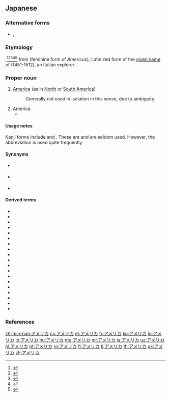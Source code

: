 ==Japanese==
{{DEFAULTSORT:あめりか}}
{{wikipedia|lang=ja}}
{{wikipedia|lang=ja|アメリカ州}}

===Alternative forms===
* {{ja-l|亜米利加}}, {{l|ja|亜墨利加}}

===Etymology===
{{bor|ja|en|America}},<ref>{{R:Kokugo Dai Jiten}}</ref><ref>{{R:Daijisen}}</ref><ref>{{R:Kojien}}</ref><ref>{{R:Daijirin}}</ref><ref>{{R:Shinmeikai5}}</ref> from {{der|ja|la|America}} (feminine form of ''Americus''), Latinized form of the [[given name]] of {{w|Amerigo Vespucci}} (1451-1512), an Italian explorer.

===Proper noun===
{{ja-pos|proper}}

# [[America]] (as in [[North America|North]] or [[South America]])
#: Generally not used in isolation in this sense, due to ambiguity.
#: {{ja-usex|南'''アメリカ'''、北'''アメリカ'''、中%央'''アメリカ'''|^みなみ '''^アメリカ'''、 ^きた '''^アメリカ'''、 ^ちゅう%おう '''^アメリカ'''|South '''America''', North '''America''', Central '''America'''}}
#: {{ja-usex|'''アメリカ'''州|'''^アメリカ'''-しゅう|America; the Americas}}
# America {{gloss|United States of America}}
#* {{quote-book|genre=fiction||{{w|Motohiro Katou}}|{{w|Q.E.D. 証明終了|{{ruby|{{lang|ja|Q.E.D. [証](しょう)[明](めい)[終](しゅう)[了](りょう)}}}}|lang=ja}}|trans-title={{w|Q.E.D. (manga)|Q.E.D. Quod Erat Demonstrandum}}|location=Tokyo|publisher=Kodansha|date=September 16 1999|isbn=4-06-333696-4|volume=4||90|{{ja-usex|その度に'''アメリカ'''が出てって爆%弾%落とせってのか？|^その たび に '''^アメリカ''' が でて って ばく%だん% おとせ って の か？|You think '''America''' should butt in and go drop some bombs every time?}}{{ja-usex|当たり前さ‼　それが〝世%界の警%察〞たる'''アメリカ'''の役%目だろ‼|^あたりまえ さ‼　^それ が 〝せ%かい の けい%さつ〞 たる '''^アメリカ''' の やく%め だろ‼|Well, duh‼ '''America''' is the "world police" after all‼}}|chapter={{ruby|{{lang|ja|ヤコブの[階](たい)[段](だん)}}}}|trans-chapter=Jacob's Ladder|language=Japanese}}

====Usage notes====
Kanji forms include {{m|ja|亜米利加}} and {{m|ja|亜墨利加}}. These are {{ateji|sort=あめりか}} and are seldom used. However, the abbreviation {{m|ja|米|tr=Bei}} is used quite frequently.

====Synonyms====
* {{sense|United States}} {{ja-r|米国|^べいこく}}
* {{sense|United States of America}} {{ja-r|アメリカ合%衆%国|^アメリカ ^がっ%しゅう%こく}}
* {{sense|the Americas; the US}} {{ja-r|米|^べい}} {{qualifier|abbreviation}}

====Derived terms====
{{der-top}}
* {{ja-r|アメリカ人|^アメリカ-じん|[[American]] [[person]]/[[people]]}}
* {{ja-r|アメリカ大陸|^アメリカ たいりく|the [[Americas]], specifically the [[continent]]s}}
* {{ja-r|アメリカ インディアン|caps=1|American [[Indian]]}}
* {{ja-r|アメリカナイズ|caps=1|[[Americanize]]}}
* {{ja-r|アメリカニズム|caps=1|[[Americanism]]}}
* {{ja-r|アメリカン|caps=1|American}}
* {{ja-r|アメリカバイソン|アメリカ バイソン|[[bison]]}}
* {{ja-r|アメリカザリガニ|アメリカ ザリガニ|[[crawfish]]}}
* {{ja-r|アメリカバク|アメリカ バク|3=South American [[tapir]]}}
* {{ja-r|アメリカ豹|^アメリカ ひょう|[[jaguar]]}}
* {{ja-r|アメリカ鼠%子|^アメリカ ねず%こ|[[redwood]]}}
* {{ja-r|アメリカ連%邦%議%会|^アメリカ ^れん%ぽう% ^ぎ%かい|[[US]] [[Congress]]}}
* {{ja-r|アメリカ航%空%宇%宙%局|^アメリカ ^こう%くう% ^う%ちゅう%きょく|[[NASA]]}}
* {{ja-r|アメリカズ カップ レース|caps=y|gloss=America's Cup Race}}
* {{ja-r|アメリカプロフットボールリーグ|^アメリカ ^プロ-^フットボール ^リーグ|caps=y|National Football League}}
* {{ja-r|アメリカ輸%出%入%銀%行|^アメリカ ^ゆ%しゅつ%にゅう% ^ぎん%こう|US Export-Import Bank}}
* {{ja-r|アメリカンコーヒー|^アメリカン コーヒー|American [[coffee]]}}
* {{ja-r|アメリカ山%法%師|^アメリカ やま%ぼう%し|[[flowering dogwood]]}}
* {{ja-r|アメリカ合%衆%国|^アメリカ ^がっ%しゅう%こく|United States of America}}
{{der-bottom}}

===References===
<references/>

{{C|ja|America|Continents|United States of America|Countries of North America}}

[[zh-min-nan:アメリカ]]
[[cs:アメリカ]]
[[et:アメリカ]]
[[fr:アメリカ]]
[[ko:アメリカ]]
[[lo:アメリカ]]
[[lb:アメリカ]]
[[hu:アメリカ]]
[[mg:アメリカ]]
[[ml:アメリカ]]
[[ja:アメリカ]]
[[uz:アメリカ]]
[[pl:アメリカ]]
[[pt:アメリカ]]
[[ro:アメリカ]]
[[fi:アメリカ]]
[[tl:アメリカ]]
[[th:アメリカ]]
[[uk:アメリカ]]
[[zh:アメリカ]]